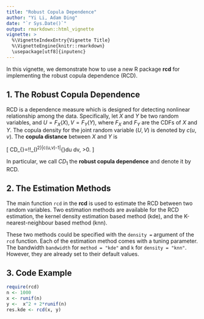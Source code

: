 ```yaml
---
title: "Robust Copula Dependence"
author: "Yi Li, Adam Ding"
date: "`r Sys.Date()`"
output: rmarkdown::html_vignette
vignette: >
  %\VignetteIndexEntry{Vignette Title}
  %\VignetteEngine{knitr::rmarkdown}
  \usepackage[utf8]{inputenc}
---
```


In this vignette, we demonstrate how to use a new R package **rcd** for implementing the robust copula
dependence (RCD). 

## 1. The Robust Copula Dependence

RCD is a dependence measure which 
is designed for detecting nonlinear relationship among the data. Specifically, let $X$ and $Y$ be two random variables, and $U= F_X(X), V= F_Y(Y)$, where $F_X$ and $F_Y$ are the CDFs of $X$ and $Y$. The copula density for the joint random variable $(U, V)$ is denoted by $c(u,v)$. The **copula distance** between $X$ and $Y$ is

\[ CD_{\alpha}=\frac{1}{2}\int\!\!\int_{I^2}|c(u,v)-1|^{\alpha}du dv, \quad \alpha>0. \]

In particular, we call $CD_1$ the **robust copula dependence** and denote it by RCD.

## 2. The Estimation Methods

The main function `rcd` in
the **rcd** is used to estimate the RCD between two random variables. Two estimation methods are available for the RCD estimation, the kernel density estimation based method (kde),
and the K-nearest-neighbour based method (knn). 

These two methods could be specified with the `density =` argument of the `rcd` function. Each of the estimation method comes with a tuning parameter. The bandwidth `bandwidth` for `method = "kde"` and `k` for `density = "knn"`. However, they are already set to their default values.



## 3. Code Example

```r
require(rcd)
n <- 1000
x <- runif(n)
y <-  x^2 + 2*runif(n)
res.kde <- rcd(x, y)
```


